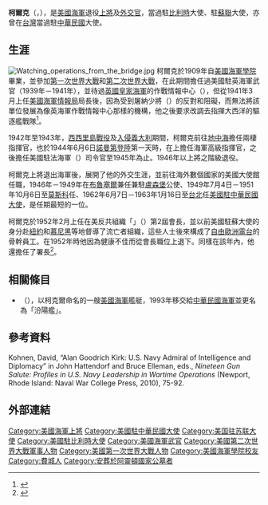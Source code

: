 {{Infobox military person
|name=柯爾克<br>{{lang|en|Alan Goodrich Kirk}}
|birth_date= {{birth date|1888|10|30}}
|death_date= {{death date and age|1963|10|15|1888|10|30}}
|married= 
|birth_place= {{USA}}[[費城|費城]]
|death_place= {{USA}}[[華盛頓特區|華盛頓特區]]
|placeofburial= [[阿靈頓國家公墓|阿靈頓國家公墓]]
|placeofburial_label= 埋葬地
|image=[[File:Alan_g_kirk.jpg|220px]]
|caption=海軍上將柯爾克
|nickname= 
|allegiance=
|branch={{flagicon image|Seal of the United States Department of the Navy.svg}} [[美國海軍|美國海軍]]
|serviceyears=1909年－1946年
|rank=[[File:US-O10_insignia.svg|30px]] [[上將|上將]]
|commands=美國駐法海軍
|unit=
|battles= [[第一次世界大戰|第一次世界大戰]]<br/>[[第二次世界大戰|第二次世界大戰]]
|awards= [[海軍傑出服役勳章|海軍傑出服役勳章]]<br/>{{Link-en|功績勳章 (美國)|Legion of Merit|功績勳章}}
|relations=
|laterwork=美國駐比利時大使<br>美國駐蘇聯大使<br>[[美國駐華大使|美國駐中華民國大使]]
}}
'''柯爾克'''（{{lang-en|Alan Goodrich Kirk}}，{{bd|1888年|10月30日|1963年|10月15日|catIdx=Kirk}}），是[[美國海軍|美國海軍]]退役[[上將|上將]]及[[外交官|外交官]]，當過駐[[比利時|比利時]]大使、駐[[蘇聯|蘇聯]]大使，亦曾在[[台灣|台灣]]當過駐[[中華民國|中華民國]]大使。

==生涯==
[[File:Watching_operations_from_the_bridge.jpg|thumb]]
柯爾克於1909年自[[美國海軍學院|美國海軍學院]]畢業，並參加[[第一次世界大戰|第一次世界大戰]]和[[第二次世界大戰|第二次世界大戰]]，在此期間擔任過美國駐英海軍武官（1939年－1941年），並待過[[英國皇家海軍|英國皇家海軍]]的作戰情報中心（{{lang|en|Operational Intelligence Centre}}），但從1941年3月上任[[美國海軍情報局|美國海軍情報局]]局長後，因為受到屠納少將（{{lang|en|Richmond Turner}}）的反對和阻礙，而無法將該單位發展為像英海軍作戰情報中心那樣的機構，他之後要求改調去指揮大西洋的驅逐艦戰隊<ref>{{cite book|last = Gannon|first = Michael|authorlink = |coauthors = |title = Operation Drumbeat|publisher = Harper Collins|year = 1991|location = New York|pages = 160–161|url = |doi = |isbn = 0-06-092088-2}}</ref>。

1942年至1943年，[[西西里島戰役|西西里島戰役]]及[[入侵義大利|入侵義大利]]期間，柯爾克前往[[地中海|地中海]]擔任兩棲指揮官，也於1944年6月6日[[諾曼第登陸|諾曼第登陸]]第一天時，在{{Link-en|奧古斯塔號重巡洋艦|USS Augusta (CA-31)}}上擔任海軍高級指揮官，之後擔任美國駐法海軍（{{lang|en|U.S. Naval Forces, France}}）司令官至1945年為止。1946年以上將之階級退役。

柯爾克上將退出海軍後，展開了他的外交生涯，並前往海外數個國家的美國大使館任職，1946年－1949年在[[布魯塞爾|布魯塞爾]]兼任{{Link-nl|美國駐比利時大使館|Amerikaanse ambassade (Brussel)|美國駐比利時大使}}兼駐[[盧森堡|盧森堡]]公使、1949年7月4日－1951年10月6日至[[莫斯科|莫斯科]]任{{Link-en|美國駐俄羅斯大使館|Embassy of the United States, Moscow|美國駐蘇聯大使}}、1962年6月7日－1963年1月16日至[[台北|台北]]任[[美國駐華大使|美國駐中華民國大使]]，是任期最短的一位。

柯爾克於1952年2月上任在美反共組織「{{Link-en|美解委|American Committee for the Liberation of the Peoples of Russia}}」（{{lang|en|Amcomlib}}）第2屆會長，並以前美國駐蘇大使的身分赴[[紐約|紐約]]和[[慕尼黑|慕尼黑]]等地督導了流亡者組織，這些人士後來構成了[[自由歐洲電台|自由歐洲電台]]的骨幹員工。在1952年時他因為健康不佳而從會長職位上退下。同樣在該年內，他還擔任了{{Link-en|美國心理戰爭署|Psychological Strategy Board}}署長<ref>{{cite web
|url=http://www.trumanlibrary.org/hstpaper/physc.htm
|title=Staff Member and Office Files: Psychological Strategy Board Files
|publisher=[[Harry_S._Truman_Presidential_Library_and_Museum|Harry S. Truman Presidential Library]]
|access-date=2013-10-18
|archive-date=2018-11-06
|archive-url=https://web.archive.org/web/20181106200445/https://www.trumanlibrary.org/hstpaper/physc.htm
|dead-url=no
}}</ref>。

==相關條目==
*{{Link-en|汾陽號巡防艦|USS Kirk (FF-1087)|柯爾克號巡防艦}}（{{lang|en|FF-1087}}），以柯克爾命名的一艘[[美國海軍|美國海軍]]艦艇，1993年移交給[[中華民國海軍|中華民國海軍]]並更名為「汾陽艦」。

==參考資料==
{{Reflist}}
Kohnen, David, “Alan Goodrich Kirk: U.S. Navy Admiral of Intelligence and Diplomacy” in John Hattendorf and Bruce Elleman, eds., ''Nineteen Gun Salute: Profiles in U.S. Navy Leadership in Wartime Operations'' (Newport, Rhode Island: Naval War College Press, 2010), 75-92.

==外部連結==
{{Commons category-inline|Alan Goodrich Kirk}}
{{start box}}
{{s-before|{{Link-en|查爾斯·W·薩維爾|Charles W. Sawyer}}}}
{{s-title|美國駐比利時大使|1946年—1949年}}
{{s-after|{{Link-en|羅伯特·丹尼爾·墨菲|Robert Daniel Murphy}}}}
{{s-before|[[沃爾特·比德爾·史密斯|沃爾特·比德爾·史密斯]]}}
{{s-title|美國駐蘇聯大使|1949年7月4日—1951年10月6日}}
{{s-after|[[喬治·凱南|喬治·凱南]]}}
{{s-before|[[莊萊德|莊萊德]]}}
{{s-title|[[美國駐華大使|美國駐中華民國（台灣）大使]]|1962年6月7日—1963年1月16日}}
{{s-after|{{Link-en|賴特 (美國海軍上將)|Jerauld Wright|賴特}}}}
{{end box}}
{{Authority control}}
{{US Ambassadors to China}}
{{DEFAULTSORT:Kirk, Alan Goodrich}}
[[Category:美國海軍上將|Category:美國海軍上將]]
[[Category:美國駐中華民國大使|Category:美國駐中華民國大使]]
[[Category:美国驻苏联大使|Category:美国驻苏联大使]]
[[Category:美國駐比利時大使|Category:美國駐比利時大使]]
[[Category:美國海軍武官|Category:美國海軍武官]]
[[Category:美國第二次世界大戰軍事人物|Category:美國第二次世界大戰軍事人物]]
[[Category:美國第一次世界大戰人物|Category:美國第一次世界大戰人物]]
[[Category:美國海軍學院校友|Category:美國海軍學院校友]]
[[Category:費城人|Category:費城人]]
[[Category:安葬於阿靈頓國家公墓者|Category:安葬於阿靈頓國家公墓者]]